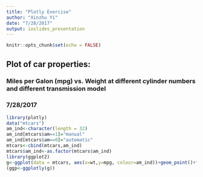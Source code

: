 ```yaml
---
title: "Plotly Exercise"
author: "Xinzhu Yi"
date: "7/28/2017"
output: ioslides_presentation
---
```


```r
knitr::opts_chunk$set(echo = FALSE)
```

## Plot of car properties:
### Miles per Galon (mpg) vs. Weight at different cylinder numbers and different transmission model
### 7/28/2017

```r
library(plotly)
data("mtcars")
am_ind<-character(length = 32)
am_ind[mtcars$am==1]="manual"
am_ind[mtcars$am==0]="automatic"
mtcars<-cbind(mtcars,am_ind)
mtcars$am_ind<-as.factor(mtcars$am_ind)
library(ggplot2)
g<-ggplot(data = mtcars, aes(x=wt,y=mpg, colour=am_ind))+geom_point()+facet_grid(cyl ~ .)
(ggp<-ggplotly(g))
```
